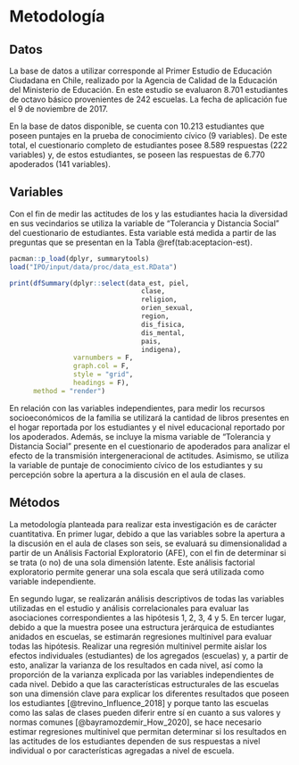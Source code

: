 # Metodología

## Datos

La base de datos a utilizar corresponde al Primer Estudio de Educación Ciudadana en Chile, realizado por la Agencia de Calidad de la Educación del Ministerio de Educación. En este estudio se evaluaron 8.701 estudiantes de octavo básico provenientes de 242 escuelas. La fecha de aplicación fue el 9 de noviembre de 2017.

En la base de datos disponible, se cuenta con 10.213 estudiantes que poseen puntajes en la prueba de conocimiento cívico (9 variables). De este total, el cuestionario completo de estudiantes posee 8.589 respuestas (222 variables) y, de estos estudiantes, se poseen las respuestas de 6.770 apoderados (141 variables).

## Variables

Con el fin de medir las actitudes de los y las estudiantes hacia la diversidad en sus vecindarios se utiliza la variable de “Tolerancia y Distancia Social” del cuestionario de estudiantes. Esta variable está medida a partir de las preguntas que se presentan en la Tabla \@ref(tab:aceptacion-est).

```r
pacman::p_load(dplyr, summarytools)
load("IPO/input/data/proc/data_est.RData")

print(dfSummary(dplyr::select(data_est, piel,
                                 clase,
                                 religion,
                                 orien_sexual,
                                 region,
                                 dis_fisica,
                                 dis_mental,
                                 pais,
                                 indigena),
                varnumbers = F, 
                graph.col = F, 
                style = "grid",
                headings = F),
      method = "render")
```


En relación con las variables independientes, para medir los recursos socioeconómicos de la familia se utilizará la cantidad de libros presentes en el hogar reportada por los estudiantes y el nivel educacional reportado por los apoderados. Además, se incluye la misma variable de “Tolerancia y Distancia Social” presente en el cuestionario de apoderados para analizar el efecto de la transmisión intergeneracional de actitudes. Asimismo, se utiliza la variable de puntaje de conocimiento cívico de los estudiantes y su percepción sobre la apertura a la discusión en el aula de clases.

## Métodos

La metodología planteada para realizar esta investigación es de carácter cuantitativa. En primer lugar, debido a que las variables sobre la apertura a la discusión en el aula de clases son seis, se evaluará su dimensionalidad a partir de un Análisis Factorial Exploratorio (AFE), con el fin de determinar si se trata (o no) de una sola dimensión latente. Este análisis factorial exploratorio permite generar una sola escala que será utilizada como variable independiente.

En segundo lugar, se realizarán análisis descriptivos de todas las variables utilizadas en el estudio y análisis correlacionales para evaluar las asociaciones correspondientes a las hipótesis 1, 2, 3, 4 y 5. En tercer lugar, debido a que la muestra posee una estructura jerárquica de estudiantes anidados en escuelas, se estimarán regresiones multinivel para evaluar todas las hipótesis. Realizar una regresión multinivel permite aislar los efectos individuales (estudiantes) de los agregados (escuelas) y, a partir de esto, analizar la varianza de los resultados en cada nivel, así como la proporción de la varianza explicada por las variables independientes de cada nivel. Debido a que las características estructurales de las escuelas son una dimensión clave para explicar los diferentes resultados que poseen los estudiantes [@trevino_Influence_2018] y porque tanto las escuelas como las salas de clases pueden diferir entre sí en cuanto a sus valores y normas comunes [@bayramozdemir_How_2020], se hace necesario estimar regresiones multinivel que permitan determinar si los resultados en las actitudes de los estudiantes dependen de sus respuestas a nivel individual o por características agregadas a nivel de escuela.
